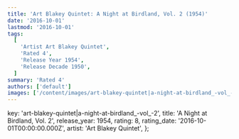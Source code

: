 ```yaml
---
title: 'Art Blakey Quintet: A Night at Birdland, Vol. 2 (1954)'
date: '2016-10-01'
lastmod: '2016-10-01'
tags:
  [
    'Artist Art Blakey Quintet',
    'Rated 4',
    'Release Year 1954',
    'Release Decade 1950',
  ]
summary: 'Rated 4'
authors: ['default']
images: ['/content/images/art-blakey-quintet|a-night-at-birdland_-vol_-2.jpg']
---
```


  key: 'art-blakey-quintet|a-night-at-birdland_-vol_-2',
  title: 'A Night at Birdland, Vol. 2',
  release_year: 1954,
  rating: 8,
  rating_date: '2016-10-01T00:00:00.000Z',
  artist: 'Art Blakey Quintet',
};

<MusicRating data={data} />
